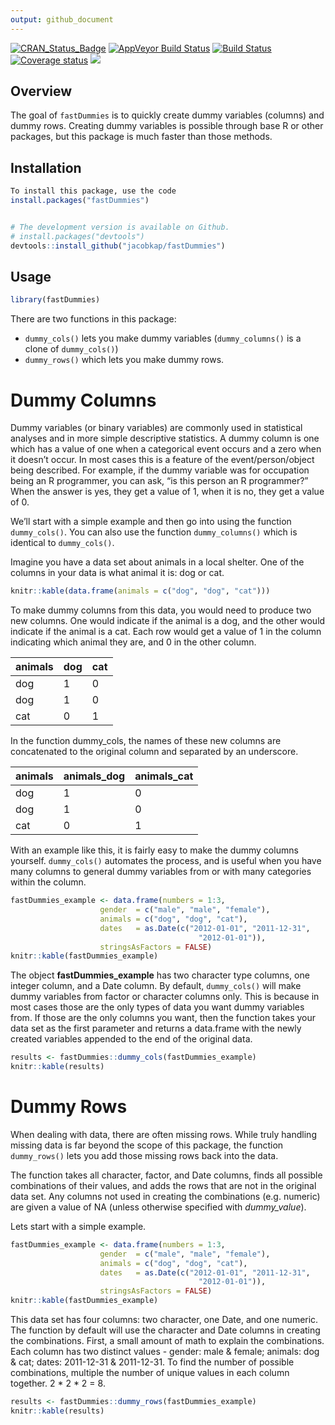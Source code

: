```yaml
---
output: github_document
---
```



[![CRAN_Status_Badge](http://www.r-pkg.org/badges/version/fastDummies)](https://cran.r-project.org/package=fastDummies)
[![AppVeyor Build Status](https://ci.appveyor.com/api/projects/status/github/jacobkap/fastDummies?branch=master&svg=true)](https://ci.appveyor.com/project/jacobkap/fastDummies) 
[![Build Status](https://travis-ci.org/jacobkap/fastDummies.svg?branch=master)](https://travis-ci.org/jacobkap/fastDummies)
[![Coverage status](https://codecov.io/gh/jacobkap/fastDummies/branch/master/graph/badge.svg)](https://codecov.io/github/jacobkap/fastDummies?branch=master)
[![](http://cranlogs.r-pkg.org/badges/grand-total/fastDummies?color=blue)](https://cran.r-project.org/package=fastDummies)

## Overview

The goal of `fastDummies` is to quickly create dummy variables (columns) and dummy rows. Creating dummy variables is possible through base R or other packages, but this package is much faster than those methods. 

## Installation
```r
To install this package, use the code
install.packages("fastDummies")


# The development version is available on Github.
# install.packages("devtools")
devtools::install_github("jacobkap/fastDummies")
```

## Usage

```r
library(fastDummies)
```

There are two functions in this package:

* `dummy_cols()` lets you make dummy variables (`dummy_columns()` is a clone of `dummy_cols()`)    
* `dummy_rows()` which lets you make dummy rows.

# Dummy Columns 

Dummy variables (or binary variables) are commonly used in statistical analyses and in more simple descriptive statistics. A dummy column is one which has a value of one when a categorical event occurs and a zero when it doesn't occur. In most cases this is a feature of the event/person/object being described. For example, if the dummy variable was for occupation being an R programmer, you can ask, "is this person an R programmer?" When the answer is yes, they get a value of 1, when it is no, they get a value of 0. 

We'll start with a simple example and then go into using the function `dummy_cols()`. You can also use the function `dummy_columns()` which is identical to `dummy_cols()`.

Imagine you have a data set about animals in a local shelter. One of the columns in your data is what animal it is: dog or cat. 

```r
knitr::kable(data.frame(animals = c("dog", "dog", "cat")))
```

To make dummy columns from this data, you would need to produce two new columns. One would indicate if the animal is a dog, and the other would indicate if the animal is a cat. Each row would get a value of 1 in the column indicating which animal they are, and 0 in the other column. 

animals  | dog | cat
---      | --- | ---
dog      |  1  |  0
dog      |  1  |  0
cat      |  0  |  1

In the function dummy_cols, the names of these new columns are concatenated to the original column and separated by an underscore. 

animals  | animals_dog | animals_cat
---      |     ---     | ---
dog      |      1      |  0
dog      |      1      |  0
cat      |      0      |  1

With an example like this, it is fairly easy to make the dummy columns yourself. `dummy_cols()` automates the process, and is useful when you have many columns to general dummy variables from or with many categories within the column. 

```r
fastDummies_example <- data.frame(numbers = 1:3,
                    gender  = c("male", "male", "female"),
                    animals = c("dog", "dog", "cat"),
                    dates   = as.Date(c("2012-01-01", "2011-12-31",
                                          "2012-01-01")),
                    stringsAsFactors = FALSE)
knitr::kable(fastDummies_example)
```

The object **fastDummies_example** has two character type columns, one integer column, and a Date column. By default, `dummy_cols()` will make dummy variables from factor or character columns only. This is because in most cases those are the only types of data you want dummy variables from. If those are the only columns you want, then the function takes your data set as the first parameter and returns a data.frame with the newly created variables appended to the end of the original data. 

```r
results <- fastDummies::dummy_cols(fastDummies_example)
knitr::kable(results)
```


# Dummy Rows

When dealing with data, there are often missing rows. While truly handling missing data is far beyond the scope of this package, the function `dummy_rows()` lets you add those missing rows back into the data. 

The function takes all character, factor, and Date columns, finds all possible combinations of their values, and adds the rows that are not in the original data set. Any columns not used in creating the combinations (e.g. numeric) are given a value of NA (unless otherwise specified with *dummy_value*).

Lets start with a simple example. 

```r
fastDummies_example <- data.frame(numbers = 1:3,
                    gender  = c("male", "male", "female"),
                    animals = c("dog", "dog", "cat"),
                    dates   = as.Date(c("2012-01-01", "2011-12-31",
                                          "2012-01-01")),
                    stringsAsFactors = FALSE)
knitr::kable(fastDummies_example)
```

This data set has four columns: two character, one Date, and one numeric. The function by default will use the character and Date columns in creating the combinations. First, a small amount of math to explain the combinations. Each column has two distinct values - gender: male & female; animals: dog & cat; dates: 2011-12-31 & 2011-12-31. To find the number of possible combinations, multiple the number of unique values in each column together. 2 \* 2 \* 2 = 8. 

```r
results <- fastDummies::dummy_rows(fastDummies_example)
knitr::kable(results)
```
